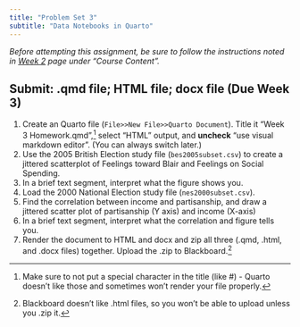 ```yaml
---
title: "Problem Set 3"
subtitle: "Data Notebooks in Quarto"
---
```


*Before attempting this assignment, be sure to follow the instructions noted in [Week 2](../assignments/assign3.qmd) page under "Course Content".*

## Submit: .qmd file; HTML file; docx file  (Due Week 3)

1. Create an Quarto file (`File>>New File>>Quarto Document`). Title it "Week 3 Homework.qmd",[^name] select "HTML" output, and **uncheck** "use visual markdown editor".  (You can always switch later.)
2. Use the 2005 British Election study file (`bes2005subset.csv`) to create a jittered scatterplot of Feelings toward Blair and Feelings on Social Spending.
3. In a brief text segment, interpret what the figure shows you.
4. Load the 2000 National Election study file (`nes2000subset.csv`).
5. Find the correlation between income and partisanship, and draw a jittered scatter plot of partisanship (Y axis) and income (X-axis)
6. In a brief text segment, interpret what the correlation and figure tells you.
7. Render the document to HTML and docx and zip all three (.qmd, .html, and .docx files) together. Upload the .zip to Blackboard.[^bb]

[^name]: Make sure to not put a special character in the title (like #) - Quarto doesn't like those and sometimes won't render your file properly.
[^bb]: Blackboard doesn't like .html files, so you won't be able to upload unless you .zip it.
